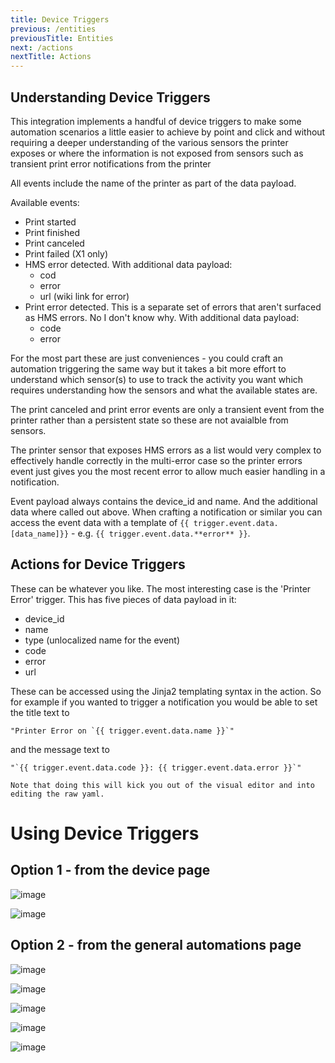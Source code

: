 ```yaml
---
title: Device Triggers
previous: /entities
previousTitle: Entities
next: /actions
nextTitle: Actions
---
```


## Understanding Device Triggers


This integration implements a handful of device triggers to make some automation scenarios a little easier to achieve by point and click and without requiring a deeper understanding of the various sensors the printer exposes or where the information is not exposed from sensors such as transient print error notifications from the printer

All events include the name of the printer as part of the data payload.

Available events:
- Print started
- Print finished
- Print canceled
- Print failed (X1 only)
- HMS error detected. With additional data payload:
    - cod
    - error
    - url (wiki link for error)
- Print error detected. This is a separate set of errors that aren't surfaced as HMS errors. No I don't know why. With additional data payload:
    - code
    - error

For the most part these are just conveniences - you could craft an automation triggering the same way but it takes a bit more effort to understand which sensor(s) to use to track the activity you want which requires understanding how the sensors and what the available states are.

The print canceled and print error events are only a transient event from the printer rather than a persistent state so these are not avaialble from sensors.

The printer sensor that exposes HMS errors as a list would very complex to effectively handle correctly in the multi-error case so the printer errors event just gives you the most recent error to allow much easier handling in a notification.

Event payload always contains the device_id and name. And the additional data where called out above. When crafting a notification or similar you can access the event data with a template of `{{ trigger.event.data.[data_name]}}` - e.g. `{{ trigger.event.data.**error** }}`.

## Actions for Device Triggers

These can be whatever you like. The most interesting case is the 'Printer Error' trigger. This has five pieces of data payload in it:
- device_id
- name
- type (unlocalized name for the event)
- code
- error
- url

These can be accessed using the Jinja2 templating syntax in the action. So for example if you wanted to trigger a notification you would be able to set the title text to

    "Printer Error on `{{ trigger.event.data.name }}`"

and the message text to

    "`{{ trigger.event.data.code }}: {{ trigger.event.data.error }}`"

    Note that doing this will kick you out of the visual editor and into editing the raw yaml.

# Using Device Triggers

## Option 1 - from the device page

![image](/images/AddDeviceAutomation1.png)

![image](/images/AddDeviceAutomation2.png)

## Option 2 - from the general automations page

![image](/images/AddDeviceTriggerAutomation1.png)

![image](/images/AddDeviceTriggerAutomation2.png)

![image](/images/AddDeviceTriggerAutomation3.png)

![image](/images/AddDeviceTriggerAutomation4.png)

![image](/images/AddDeviceTriggerAutomation5.png)
